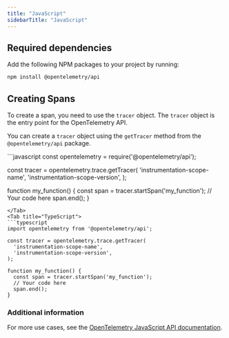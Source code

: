 ```yaml
---
title: "JavaScript"
sidebarTitle: "JavaScript"
---
```


## Required dependencies

Add the following NPM packages to your project by running:

```bash
npm install @opentelemetry/api
```

## Creating Spans

To create a span, you need to use the `tracer` object.
The `tracer` object is the entry point for the OpenTelemetry API.

You can create a `tracer` object using the `getTracer` method from the `@opentelemetry/api` package.

<Tabs>
<Tab title="JavaScript">
```javascript
const opentelemetry = require('@opentelemetry/api');

const tracer = opentelemetry.trace.getTracer(
  'instrumentation-scope-name',
  'instrumentation-scope-version',
);

function my_function() {
  const span = tracer.startSpan('my_function');
  // Your code here
  span.end();
}
```
</Tab>
<Tab title="TypeScript">
```typescript
import opentelemetry from '@opentelemetry/api';

const tracer = opentelemetry.trace.getTracer(
  'instrumentation-scope-name',
  'instrumentation-scope-version',
);

function my_function() {
  const span = tracer.startSpan('my_function');
  // Your code here
  span.end();
}
```
</Tab>
</Tabs>

### Additional information
For more use cases, see the [OpenTelemetry JavaScript API documentation](https://opentelemetry.io/docs/languages/js/instrumentation/#create-spans).